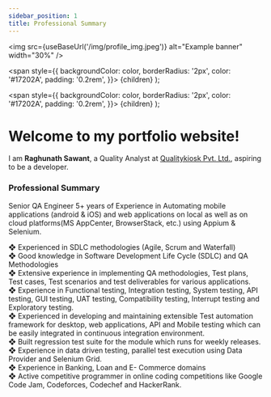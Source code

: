 ```yaml
---
sidebar_position: 1
title: Professional Summary
---
```

 

<img src={useBaseUrl('/img/profile_img.jpeg')} alt="Example banner"
  width="30%"
/>


  <span
    style={{
      backgroundColor: color,
      borderRadius: '2px',
      color: '#17202A',
      padding: '0.2rem',
    }}>
    {children}
  </span>
);

  <span
    style={{
      backgroundColor: color,
      borderRadius: '2px',
      color: '#17202A',
      padding: '0.2rem',
    }}>
    {children}
  </span>
);


# Welcome to my portfolio website!

I am **Raghunath Sawant**, a Quality Analyst at [Qualitykiosk Pvt. Ltd.][org], aspiring to be a developer.
<br/>


### <Highlight color="#d9ad8b">Professional Summary</Highlight>

Senior QA Engineer 5+ years of Experience in Automating mobile applications (android & iOS) and web applications on local as well as on cloud platforms(MS AppCenter, BrowserStack, etc.) using Appium & Selenium.

❖ Experienced in SDLC methodologies (Agile, Scrum and Waterfall) <br/>
❖ Good knowledge in Software Development Life Cycle (SDLC) and QA Methodologies <br/>
❖ Extensive experience in implementing QA methodologies, Test plans, Test cases, Test scenarios
and test deliverables for various applications. <br/>
❖ Experience in Functional testing, Integration testing, System testing, API testing, GUI testing, UAT
testing, Compatibility testing, Interrupt testing and Exploratory testing. <br/>
❖ Experienced in developing and maintaining extensible Test automation framework for desktop, web applications, API and Mobile testing which can be easily integrated in continuous integration environment. <br/>
❖ Built regression test suite for the module which runs for weekly releases. <br/>
❖ Experience in data driven testing, parallel test execution using Data Provider and Selenium Grid. <br/>
❖ Experience in Banking, Loan and E- Commerce domains <br/>
❖ Active competitive programmer in online coding competitions like Google Code Jam, Codeforces, Codechef and HackerRank. <br/>

[org]: https://www.qualitykiosk.com/